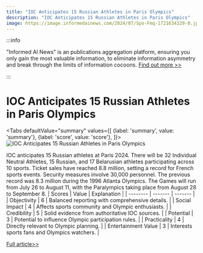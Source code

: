 ```yaml
---
title: "IOC Anticipates 15 Russian Athletes in Paris Olympics"
description: "IOC Anticipates 15 Russian Athletes in Paris Olympics"
image: https://image.informedainews.com/2024/07/Spo-Fmq-1721634329-0.jpg
---
```



:::info

"Informed AI News" is an publications aggregation platform, ensuring you only gain the most valuable information, to eliminate information asymmetry and break through the limits of information cocoons.  [Find out more >>](/)

:::

# IOC Anticipates 15 Russian Athletes in Paris Olympics


<Tabs
	defaultValue="summary"
	values={[
	{label: 'summary', value: 'summary'},
	{label: 'score', value: 'score'},
]}>
<TabItem value="summary">
<img
  src="https://image.informedainews.com/2024/07/Spo-Fmq-1721634329-0.jpg"
  alt="IOC Anticipates 15 Russian Athletes in Paris Olympics"
/>



IOC anticipates 15 Russian athletes at Paris 2024. There will be 32 Individual Neutral Athletes, 15 Russian, and 17 Belarusian athletes participating across 10 sports. Ticket sales have reached 8.8 million, setting a record for French sports events. Security measures involve 30,000 personnel. The previous record was 8.3 million during the 1996 Atlanta Olympics. The Games will run from July 26 to August 11, with the Paralympics taking place from August 28 to September 8.
</TabItem>
<TabItem value="score">
	| Scores     | Value   | Explanation |
	| -------- | ------- | ------- |
	| Objectivity  | 6    | Balanced reporting with comprehensive details.    |
	| Social Impact | 4     | Affects sports community and Olympic enthusiasts.    |
	| Credibility    | 5    | Solid evidence from authoritative IOC sources.    |
	| Potential    | 3    | Potential to influence Olympic participation rules.    |
	| Practicality    | 4    | Directly relevant to Olympic planning.    |
	| Entertainment Value    | 3    | Interests sports fans and Olympics watchers.    |
</TabItem>
</Tabs>

[Full article>>](https://sputniknews.com/20240721/ioc-expects-participation-of-15-russian-athletes-in-paris-olympics--sports-director-1119446475.html)
